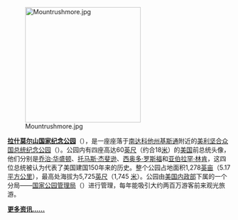 [[File:Mountrushmore.jpg|260px]]

'''[[拉什莫尔山|拉什莫尔山国家纪念公园]]'''（{{lang|en|'''Mount Rushmore National Memorial'''}}），是一座座落于[[南达科他州|南达科他州]][[基斯通|基斯通]]附近的[[美利坚合众国总统纪念馆|美利坚合众国总统纪念公园]]（{{lang|en|United States Presidential Memorial}}）。公园内有四座高达60[[英尺|英尺]]（约合18[[米_(单位)|米]]）的[[美国|美国]]前总统头像，他们分别是[[乔治·华盛顿|乔治·华盛顿]]、[[托马斯·杰斐逊|托马斯·杰斐逊]]、[[西奥多·罗斯福|西奥多·罗斯福]]和[[亚伯拉罕·林肯|亚伯拉罕·林肯]]，这四位总统被认为代表了美国建国150年来的历史。整个公园占地面积1,278[[英亩|英亩]]（5.17[[平方公里|平方公里]]），最高处海拔为5,725[[英尺|英尺]]（1,745 [[米_(单位)|米]]）。公园由[[美国内政部|美国内政部]]下属的一个分局——[[国家公园管理局|国家公园管理局]]（{{lang|en|National Park Service}}）进行管理，每年能吸引大约两百万游客前来观光旅游。

'''[[拉什莫尔山|更多资讯……]]'''